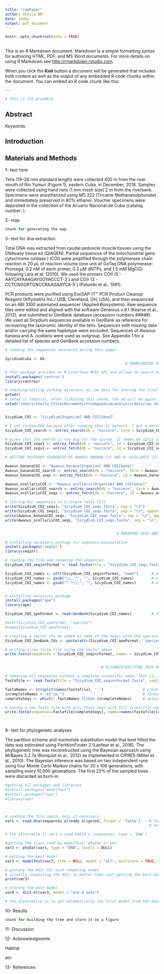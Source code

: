 ```yaml
---
title: "rawPaper"
author: Sheila RM
date: today
output: pdf_document
---
```


```r
knitr::opts_chunk$set(echo = TRUE)
```

## 

This is an R Markdown document. Markdown is a simple formatting syntax for authoring HTML, PDF, and MS Word documents. For more details on using R Markdown see <http://rmarkdown.rstudio.com>.

When you click the **Knit** button a document will be generated that includes both content as well as the output of any embedded R code chunks within the document. You can embed an R code chunk like this:

```bash
---

# this is the preamble
```

## Abstract

Keywords: 


## Introduction


## Materials and Methods
1- text here

Tetis (19–28 mm standard length) were collected 400 m from the river mouth of Río Yumurí (Figure 1), eastern Cuba, in December, 2018. Samples were collected using hand nets (1 mm mesh size) 2 m from the riverbank. Specimens were anesthetized using MS 222 (Tricaine Methanesulphonate) and immediately preserved in 80% ethanol. Voucher specimens were deposited in the collection of the Acuario Nacional de Cuba (catalog number: ). 

2- map 

```r
chunk for generating the map.
```

3- text for dna extraction

Total DNA was extracted from caudal peduncle muscle tissues using the DNAeasy tissue kit (QIAGEN). Partial sequences of the mitochondrial gene cytochrome oxidase I (COI) were amplified through the polymerase chain reaction in 20 μL of reaction volume (one unit of GoTaq DNA polymerase-Promega, 0.2 nM of each primer, 0.2 μM dNTPs, and 1.5 mM MgCl2) following Lara et al. (2010). We used the primers COIf (5´-AAYCAYAAAGAYGGYACCCT-3´) and COIr (3´-CCTCNGGRTGNCCRAAGAAYCA-5´) (Palumbi et al., 1991).  

PCR products were purified using ExoSAP-IT™ PCR Product Cleanup Reagent (Affymetrix Inc./ USB, Cleveland, OH, USA), and then sequenced on an ABI 3100 automated sequencer (Applied Biosystems). Raw sequence files were edited and aligned with the software Geneious v.9.1 (Kearse et al., 2012), and submitted to GenBank database (accession numbers #####). We used all Sicydium sequences available in GenBank as reference for recovering the taxonomic identity of the tetis. Sequences with missing data and/or carrying the same haplotype were excluded. Sequences of Awaous banana and A. ocellaris were used as outgroup. See Appendix 1 for a detailed list of species and GenBank accession numbers.

```r

# reading the sequences recovered during this paper

SycidiumCuba <- NA
                                                       # DOWNLOADING SEQS FROM GENBANK

# this package provides an R interface NCBI API and allows to search databases like GenBank (http://www.ncbi.nih.gov/genbank/) 
install.packages('rentrez')
library(rentrez)

# checking/setting working directory as raw_data for storing the final fasta file, which are the sequences before aligning them in the next chunk 
getwd()
# setwd is temporal, after fishining this chunk, the wd will be again /analysis/paper
setwd("/Users/sheila_ffish/Documents/rrcompendium/analysis/data/raw_data")


Sicydium_COI <- "Sicydium[Organism] AND COI[Gene]"

# I set retmax=580 because after running this by default, I got a message with the number of hits (580 in this case)
Sicydium_COI_search <- entrez_search(db = "nuccore", term = Sicydium_COI, retmax = 580)

# given that the search is too big for the system, it needs be split in two smaller one
Sicydium_COI_seqs1 <- entrez_fetch(db = "nuccore", id = Sicydium_COI_search$ids[0:295], rettype = "fasta")
Sicydium_COI_seqs2 <- entrez_fetch(db = "nuccore", id = Sicydium_COI_search$ids[296:580], rettype = "fasta")

# GETTING OUTGROUP SEQUENCES OF AWAOUS BANANA (2) AND A. OCELLARIS (2)

Awaous_bananaCOI <- "Awaous_banana[Organism] AND COI[Gene]"
Awaous_bananaCOI_search <- entrez_search(db = "nuccore", term = Awaous_bananaCOI, retmax = 2)
Awaous_bananaCOI_seqs <- entrez_fetch(db = "nuccore", id = Awaous_bananaCOI_search$ids, rettype = "fasta")

Awaous_ocellarisCOI <- "Awaous_ocellaris[Organism] AND COI[Gene]"
Awaous_ocellarisCOI_search <- entrez_search(db = "nuccore", term = Awaous_ocellarisCOI, retmax = 2)
Awaous_ocellarisCOI_seqs <- entrez_fetch(db = "nuccore", id = Awaous_ocellarisCOI_search$ids, rettype = "fasta")

# storing ALL sequences in a single fasta file
write(Sicydium_COI_seqs1, "Sicydium_COI_seqs.fasta", sep = "\n")
write(Sicydium_COI_seqs2, "Sicydium_COI_seqs.fasta", sep = "\n", append = TRUE)   # by setting 'append = TRUE', I can keep adding seqs
write(Awaous_bananaCOI_seqs, "Sicydium_COI_seqs.fasta", sep = "\n", append = TRUE)
write(Awaous_ocellarisCOI_seqs, "Sicydium_COI_seqs.fasta", sep = "\n", append = TRUE)


                                                   # RENAMING SEQS AND SAVING THEM IN A NEW FASTA FILE

# installing necessary package for sequence manipulation
install.packages('seqinr')
library(seqinr)

# reading the file and renaming the sequences
Sicydium_COI_seqinrFormat <- read.fasta(file = "Sicydium_COI_seqs.fasta", seqtype = "DNA", as.string = TRUE, forceDNAtolower = FALSE)

Sicydium_COI_names <- attr(Sicydium_COI_seqinrFormat, "name")      # editting species name
Sicydium_COI_names <- gsub("\\..*", "", Sicydium_COI_names)        # eliminating characters after "." using gsub
Sicydium_COI_names <- gsub("^.*\\|", "", Sicydium_COI_names)       # eliminating characters before "|" using gsub


# installing necessary package
install.packages("ape")
library(ape)

Sicydium_COI_apeFormat <- read.GenBank(Sicydium_COI_names)         # this line takes a few minutes to run

#attr(Sicydium_COI_apeFormat, "species")
#names(Sicydium_COI_apeFormat)

# creating a vector (to be added as name of the seqs) with the species, GenBank accession number, and type of gene
Sicydium_COI_GenBank_Ids <- paste(attr(Sicydium_COI_apeFormat, "species"), names(Sicydium_COI_apeFormat), sep = "_COI_")

# writing a new fasta file using the vector above 
write.fasta(sequences = Sicydium_COI_seqinrFormat, names = Sicydium_COI_GenBank_Ids, nbchar = 10, file.out = "Sicydium_COI_seqinrFormat.fasta")


                                            # ALIGNNIG/EDITTING SEQS AND GETTING THEM ALL READY FOR PHYLOGENETICS

# removing all sequences without a complete scientific name, that is, those with 'sp.'
fastafile <- read.fasta(file = "Sicydium_COI_seqinrFormat.fasta", seqtype = "DNA", as.string = TRUE, forceDNAtolower = FALSE)

fastaNames <- strsplit(names(fastafile), '_')                  # creating a vector splitting species names
incompleteNames <- c("sp.")                                    # finding names to remove: indexes which are in the species to be removed
completeSeqs <- which(! fastaNames %like% incompleteNames)     # selection those without specific name in them

# saving a new fasta file with only those seqs with full scientific names
write.fasta(sequences=fastafile[completeSeqs], names=names(fastafile)[completeSeqs], file.out="Sicydium_COI_edits.fasta")

  


```

9- text for phylogenetic analyses

The partition scheme and nucleotide substitution model that best fitted the data was estimated using PartitionFinder 2 (Lanfear et al., 2016). The phylogenetic tree was reconstructed using the Bayesian approach using MrBayes 3.2.7a (Ronquist et al., 2012) as implemented in CIPRES (Miller et al., 2010). The Bayesian inference was based on two independent runs using four Monte Carlo Markov chains for 20 x 106 generations, with sampling every 10,000 generations. The first 25% of the sampled trees were discarded as burn-in. 



```r

#getting all packages and libraries
#install.packages("modelTest")
#install.packages("ape")
#library(ape)



# reading the file again, only if necessary
var1 <- read.dna(sequences already alignned, format = 'fasta')    # format = can be sequential, interleaved, clustal
                                                                  # as.character = TRUE/FALSE, default is class DNAbin

# the alternatie is var1 = read.FASTA = (sequences, type = 'DNA')

#getting the class used by modelTest: phyDat or pml
var2 <- phyDat(var1, type = "DNA", levels = NULL)

# getting the best model
var3 <- modelTest(var2, tree = NULL, model = "all", multicore = TRUE, mc.cores = 2)

# getting the AICc for each competing model
# visually inspecting the AICc is better than just getting the best model automatically, because it allows to compares models with similar AICc and it is my personal opinion to choose the one with the least parameters.  
print(var3)

# storing the best model
var4 <- dist.ml(var3, model = "uno d esos")

# the alternative is to get automatically the first model from the data.frame modelTest gives and storing it as a variable...


```



10- Results






```r

chunk for building the tree and store it as a figure


```


11- Discussion





12- Acknowledgments 

Habitat 

stri 

13- References 












